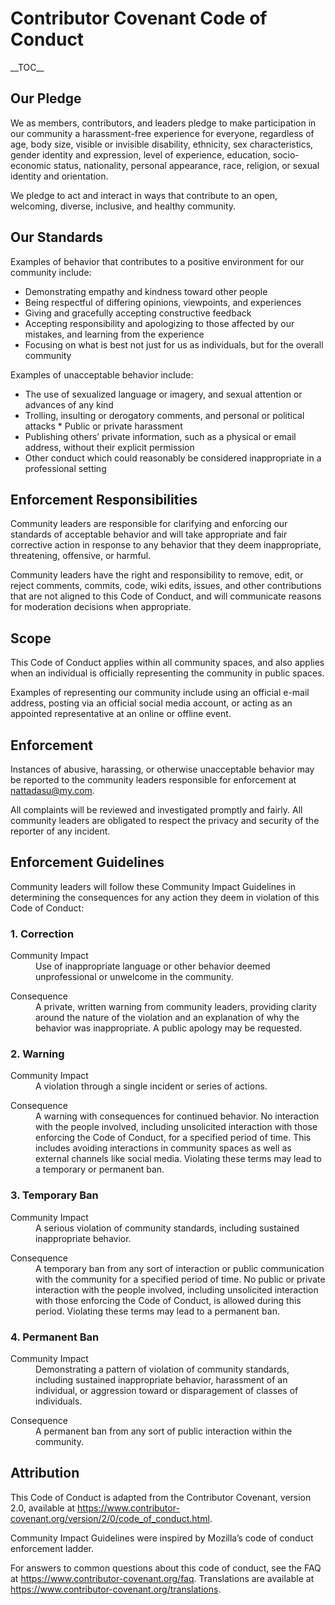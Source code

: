 = Contributor Covenant Code of Conduct =

__TOC__

== Our Pledge ==
We as members, contributors, and leaders pledge to make participation in our community a harassment-free experience for everyone, regardless of age, body size, visible or invisible disability, ethnicity, sex characteristics, gender identity and expression, level of experience, education, socio-economic status, nationality, personal appearance, race, religion, or sexual identity and orientation.

We pledge to act and interact in ways that contribute to an open, welcoming, diverse, inclusive, and healthy community.

== Our Standards ==
Examples of behavior that contributes to a positive environment for our community include:

* Demonstrating empathy and kindness toward other people
* Being respectful of differing opinions, viewpoints, and experiences
* Giving and gracefully accepting constructive feedback
* Accepting responsibility and apologizing to those affected by our mistakes, and learning from the experience
* Focusing on what is best not just for us as individuals, but for the overall community

Examples of unacceptable behavior include:

* The use of sexualized language or imagery, and sexual attention or advances of any kind
* Trolling, insulting or derogatory comments, and personal or political attacks * Public or private harassment
* Publishing others’ private information, such as a physical or email address, without their explicit permission
* Other conduct which could reasonably be considered inappropriate in a professional setting

== Enforcement Responsibilities ==
Community leaders are responsible for clarifying and enforcing our standards of acceptable behavior and will take appropriate and fair corrective action in response to any behavior that they deem inappropriate, threatening, offensive, or harmful.

Community leaders have the right and responsibility to remove, edit, or reject comments, commits, code, wiki edits, issues, and other contributions that are not aligned to this Code of Conduct, and will communicate reasons for moderation decisions when appropriate.

== Scope ==
This Code of Conduct applies within all community spaces, and also applies when an individual is officially representing the community in public spaces.

Examples of representing our community include using an official e-mail address, posting via an official social media account, or acting as an appointed representative at an online or offline event.

== Enforcement ==
Instances of abusive, harassing, or otherwise unacceptable behavior may be reported to the community leaders responsible for enforcement at [mailto:nattadasu@my.com nattadasu@my.com].

All complaints will be reviewed and investigated promptly and fairly. All community leaders are obligated to respect the privacy and security of the reporter of any incident.

== Enforcement Guidelines ==
Community leaders will follow these Community Impact Guidelines in determining the consequences for any action they deem in violation of this Code of Conduct:

=== 1. Correction ===
;Community Impact
: Use of inappropriate language or other behavior deemed unprofessional or unwelcome in the community.

;Consequence
: A private, written warning from community leaders, providing clarity around the nature of the violation and an explanation of why the behavior was inappropriate. A public apology may be requested.

=== 2. Warning ===
;Community Impact
: A violation through a single incident or series of actions.

;Consequence
: A warning with consequences for continued behavior. No interaction with the people involved, including unsolicited interaction with those enforcing the Code of Conduct, for a specified period of time. This includes avoiding interactions in community spaces as well as external channels like social media. Violating these terms may lead to a temporary or permanent ban.

=== 3. Temporary Ban ===
;Community Impact
: A serious violation of community standards, including sustained inappropriate behavior.

;Consequence
: A temporary ban from any sort of interaction or public communication with the community for a specified period of time. No public or private interaction with the people involved, including unsolicited interaction with those enforcing the Code of Conduct, is allowed during this period. Violating these terms may lead to a permanent ban.

=== 4. Permanent Ban ===
;Community Impact
: Demonstrating a pattern of violation of community standards, including sustained inappropriate behavior,  harassment of an individual, or aggression toward or disparagement of classes of individuals.

;Consequence
: A permanent ban from any sort of public interaction within the community.

== Attribution ==
This Code of Conduct is adapted from the Contributor Covenant, version 2.0, available at https://www.contributor-covenant.org/version/2/0/code_of_conduct.html.

Community Impact Guidelines were inspired by Mozilla’s code of conduct enforcement ladder.

For answers to common questions about this code of conduct, see the FAQ at https://www.contributor-covenant.org/faq. Translations are available at https://www.contributor-covenant.org/translations.
